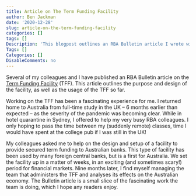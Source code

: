 ```yaml
---
title: Article on The Term Funding Facility
author: Ben Jackman
date: '2020-12-28'
slug: article-on-the-term-funding-facility
categories: []
tags: []
Description: 'This blogpost outlines an RBA Bulletin article I wrote with some of my colleagues on the Term Funding Facility.'
Tags: []
Categories: []
DisableComments: no
---
```


Several of my colleagues and I have published an RBA Bulletin article on the [Term Funding Facility](https://www.rba.gov.au/publications/bulletin/2020/dec/the-term-funding-facility.html) (TFF). This article outlines the purpose and design of the facility, as well as the usage of the TFF so far. 

Working on the TFF has been a fascinating experience for me. I returned home to Australia from full-time study in the UK -- 6 months earlier than expected -- as the severity of the pandemic was becoming clear. While in hotel quarantine in Sydney, I offered to help my very busy RBA colleagues. I only hoping to pass the time between my (suddenly remote) classes, time I would have spent at the college pub if I was still in the UK! 

My colleagues asked me to help on the design and setup of a facility to provide secured term funding to Australian banks. This type of facility has been used by many foreign central banks, but is a first for Australia. We set the facility up in a matter of weeks, in an exciting (and sometimes scary!) period for financial markets. Nine months later, I find myself managing the team that administers the TFF and analyses its effects on the Australian economy. The Bulletin article is a small slice of the fascinating work the team is doing, which I hope any readers enjoy. 
